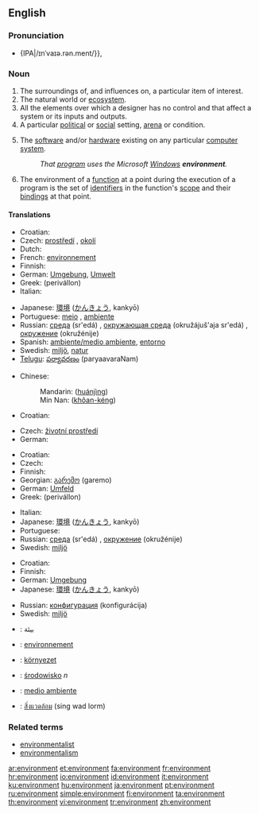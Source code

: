 {{see|Environment}}
{{wikipedia|dab=environment}}
==English==

===Pronunciation===
*{IPA|/ɪnˈvaɪə.rən.ment/}}, {{SAMPA|/In"vaI@.r@n.m@nt/}}

===Noun===
{{en-noun}}

# The surroundings of, and influences on, a particular item of interest.
# The natural world or [[ecosystem]].
# All the elements over which a designer has no control and that affect a system or its inputs and outputs.
# A particular [[political]] or [[social]] setting, [[arena]] or condition.
# {{context|computing}} The [[software]] and/or [[hardware]] existing on any particular [[computer]] [[system]].
#:''That [[program]] uses the Microsoft [[Windows]] '''environment'''.''
# {{complang}} The environment of a [[function]] at a point during the execution of a program is the set of [[identifiers]] in the function's [[scope]] and their [[bindings]] at that point.

====Translations====
{{trans-top|area around something}}
* Croatian: {{t-|hr|okruženje|n}}
* Czech: [[prostředí]] {{n}}, [[okolí]] {{n}}
* Dutch: {{t+|nl|omgeving|c}}
* French: [[environnement]]
* Finnish: {{t+|fi|ympäristö}}
* German: [[Umgebung]], [[Umwelt]]
* Greek: {{t|el|περιβάλλον|n|sc=Grek}} (perivállon)
* Italian: {{t-|it|ambiente|m}}
{{trans-mid}}
* Japanese: [[環境]] ([[かんきょう]], kankyō)
* Portuguese: [[meio]] {{m}}, [[ambiente]] {{m}}
* Russian: [[среда]] (sr'edá) {{f}}, [[окружающая среда]] (okružájuš'aja sr'edá) {{f}}, [[окружение]] (okružénije) {{n}}
* Spanish: [[ambiente/medio ambiente]], [[entorno]]
* Swedish: [[miljö]], [[natur]]
* [[Telugu]]: [[పర్యావరణం]] (paryaavaraNam)
{{trans-bottom}}

{{trans-top|natural world or ecosystem}}
* Chinese:
*: Mandarin: {{zh-ts|環境|环境}} ([[huánjìng]])
*: Min Nan: {{zh-ts|環境|环境}} ([[khôan-kéng]])
* Croatian: {{t-|hr|ekosustav|m}}
{{trans-mid}}
* Czech: [[životní prostředí]] {{n}}
* German: {{t+|de|Umwelt}}
{{trans-bottom}}

{{trans-top|political or social setting, arena or condition}}
* Croatian: {{t-|hr|okruženje|n}}
* Czech: {{t+|cs|prostředí|n}}
* Finnish: {{t+|fi|ympäristö}}
* Georgian: [[გარემო]] (garemo)
* German: [[Umfeld]]
* Greek: {{t|el|περιβάλλον|n|sc=Grek}} (perivállon)
{{trans-mid}}
* Italian: {{t-|it|ambiente|m}}
* Japanese: [[環境]] ([[かんきょう]], kankyō)
* Portuguese: {{t+|pt|ambiente|m}}
* Russian: [[среда]] (sr'edá) {{f}}, [[окружение]] (okružénije) {{n}}
* Swedish: [[miljö]]
{{trans-bottom}}

{{trans-top|software or hardware on a computer}}
* Croatian: {{t|hr|okolina|f}}
* Finnish: {{t+|fi|ympäristö}}
* German: [[Umgebung]]
* Japanese: [[環境]] ([[かんきょう]], kankyō)
{{trans-mid}}
* Russian: [[конфигурация]] (konfigurácija) {{f}}
* Swedish: [[miljö]]
{{trans-bottom}}

{{checktrans}}
{{trans-top|Translations to be categorised}}
*{{ttbc|Arabic}}: بيئة
*{{ttbc|French}}: [[environnement]]
{{trans-mid}}
*{{ttbc|Hungarian}}: [[környezet]]
*{{ttbc|Polish}}: [[środowisko]] ''n''
*{{ttbc|Spanish}}: [[medio ambiente]]
*{{ttbc|Thai}}: [[สิ่งแวดล้อม]] (sing wad lorm)
{{trans-bottom}}

===Related terms===
*[[environmentalist]]
*[[environmentalism]]

[[ar:environment]]
[[et:environment]]
[[fa:environment]]
[[fr:environment]]
[[hr:environment]]
[[io:environment]]
[[id:environment]]
[[it:environment]]
[[ku:environment]]
[[hu:environment]]
[[ja:environment]]
[[pt:environment]]
[[ru:environment]]
[[simple:environment]]
[[fi:environment]]
[[ta:environment]]
[[th:environment]]
[[vi:environment]]
[[tr:environment]]
[[zh:environment]]